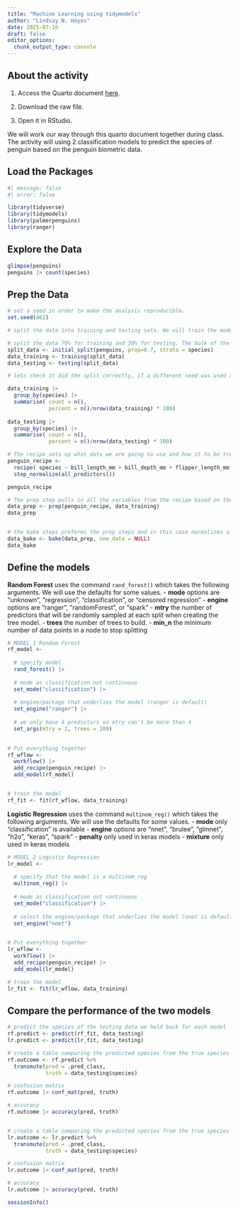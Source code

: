 ```yaml
---
title: "Machine Learning using tidymodels"
author: "Lindsay N. Hayes"
date: 2025-07-16
draft: false
editor_options: 
  chunk_output_type: console
---
```


## About the activity

1)  Access the Quarto document [here](https://github.com/lindsaynhayes/introR2025/blob/main/activities/classwork06/Pred_Penguins.qmd).

2)  Download the raw file.

3) Open it in RStudio.

We will work our way through this quarto document together during class. The activity will using 2 classification models to predict the species of penguin based on the penguin biometric data. 

## Load the Packages
```r
#| message: false
#| error: false

library(tidyverse)
library(tidymodels)
library(palmerpenguins)
library(ranger)

```

## Explore the Data
```r

glimpse(penguins)
penguins |> count(species)

```

## Prep the Data
```r
# set a seed in order to make the analysis reproducible.
set.seed(462)

# split the data into training and testing sets. We will train the model on the training set and then test how well it worked on the testing data.

# split the data 70% for training and 30% for testing. The bulk of the data is usually used for training the models. 
split_data <- initial_split(penguins, prop=0.7, strata = species) 
data_training <- training(split_data)
data_testing <- testing(split_data)

# lets check it did the split correctly, if a different seed was used a the splits would be slightly different.  

data_training |> 
  group_by(species) |>
  summarise( count = n(),
             percent = n()/nrow(data_training) * 100)
  
data_testing |> 
  group_by(species) |>
  summarise( count = n(),
             percent = n()/nrow(data_testing) * 100)

# The recipe sets up what data we are going to use and how it to be treated before doing the modeling.
penguin_recipe <-
  recipe( species ~ bill_length_mm + bill_depth_mm + flipper_length_mm + body_mass_g, data = penguins) %>%
  step_normalize(all_predictors())

penguin_recipe

# The prep step pulls in all the variables from the recipe based on the dataset we give it. 
data_prep <- prep(penguin_recipe, data_training)
data_prep


# the bake steps preforms the prep steps and in this case normalizes all the data.
data_bake <- bake(data_prep, new_data = NULL)
data_bake
```


## Define the models

**Random Forest** uses the command `rand_forest()` which takes the following arguments. We will use the defaults for some values. 
- **mode** options are "unknown", "regression", "classification", or "censored regression"
- **engine** options are "ranger", "randomForest", or "spark"
- **mtry** the number of predictors that will be randomly sampled at each split when creating the tree model. 
- **trees** the number of trees to build. 
- **min_n** the minimum number of data points in a node to stop splitting


```r
# MODEL 1 Random Forest
rf_model <- 
  
  # specify model
  rand_forest() |>
  
  # mode as classification not continuous
  set_mode("classification") |>
  
  # engine/package that underlies the model (ranger is default)
  set_engine("ranger") |>
  
  # we only have 4 predictors so mtry can't be more than 4
  set_args(mtry = 2, trees = 200)
  

# Put everything together 
rf_wflow <- 
  workflow() |>
  add_recipe(penguin_recipe) |>
  add_model(rf_model)


# train the model
rf_fit <- fit(rf_wflow, data_training)
```


**Logistic Regression** uses the command `multinom_reg()` which takes the following arguments. We will use the defaults for some values. 
- **mode** only "classification" is available
- **engine** options are "nnet", "brulee", "glmnet", "h2o", "keras", "spark"
- **penalty** only used in keras models
- **mixture** only used in keras models

```r

# MODEL 2 Logistic Regression
lr_model <- 
  
  # specify that the model is a multinom_reg
  multinom_reg() |>
  
  # mode as classification not continuous
  set_mode("classification") |>
  
  # select the engine/package that underlies the model (nnet is default)
  set_engine("nnet")
  

# Put everything together 
lr_wflow <- 
  workflow() |>
  add_recipe(penguin_recipe) |>
  add_model(lr_model)

# train the model
lr_fit <- fit(lr_wflow, data_training)
```

## Compare the performance of the two models
```r

# predict the species of the testing data we held back for each model
rf.predict <- predict(rf_fit, data_testing)
lr.predict <- predict(lr_fit, data_testing)

# create a table comparing the predicted species from the true species
rf.outcome <- rf.predict %>%
  transmute(pred = .pred_class,
            truth = data_testing$species)

# confusion matrix
rf.outcome |> conf_mat(pred, truth)

# accuracy
rf.outcome |> accuracy(pred, truth)


# create a table comparing the predicted species from the true species
lr.outcome <- lr.predict %>%
  transmute(pred = .pred_class,
            truth = data_testing$species)

# confusion matrix
lr.outcome |> conf_mat(pred, truth)

# accuracy
lr.outcome |> accuracy(pred, truth)
```

```r
sessionInfo()
```

